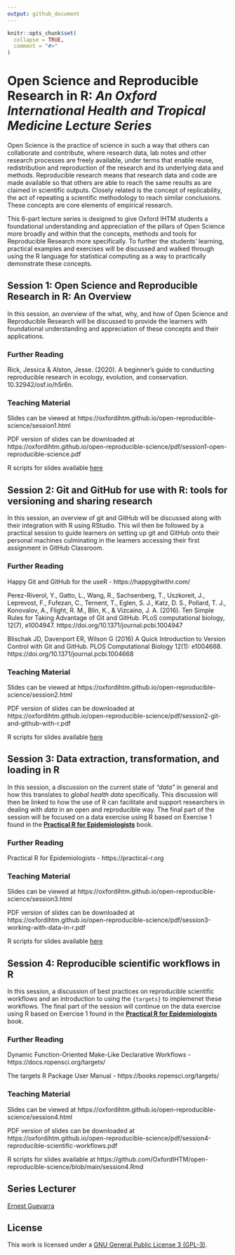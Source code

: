 ```yaml
---
output: github_document
---
```


<!-- README.md is generated from README.Rmd. Please edit that file -->

```r
knitr::opts_chunk$set(
  collapse = TRUE,
  comment = "#>"
)
```

# Open Science and Reproducible Research in R: *An Oxford International Health and Tropical Medicine Lecture Series*

<!-- badges: start -->
<!-- badges: end -->

Open Science is the practice of science in such a way that others can collaborate and contribute, where research data, lab notes and other research processes are freely available, under terms that enable reuse, redistribution and reproduction of the research and its underlying data and methods. Reproducible research means that research data and code are made available so that others are able to reach the same results as are claimed in scientific outputs. Closely related is the concept of replicability, the act of repeating a scientific methodology to reach similar conclusions. These concepts are core elements of empirical research.

This 6-part lecture series is designed to give Oxford IHTM students a foundational understanding and appreciation of the pillars of Open Science more broadly and within that the concepts, methods and tools for Reproducible Research more specifically. To further the students' learning, practical examples and exercises will be discussed and walked through using the R language for statistical computing as a way to practically demonstrate these concepts.

## Session 1: Open Science and Reproducible Research in R: An Overview

In this session, an overview of the what, why, and how of Open Science and Reproducible Research will be discussed to provide the learners with foundational understanding and appreciation of these concepts and their applications.

### Further  Reading    

Rick, Jessica & Alston, Jesse. (2020). A beginner’s guide to conducting reproducible research in ecology, evolution, and conservation. 10.32942/osf.io/h5r6n. 

### Teaching Material

Slides can be viewed at https://oxfordihtm.github.io/open-reproducible-science/session1.html

PDF version of slides can be downloaded at https://oxfordihtm.github.io/open-reproducible-science/pdf/session1-open-reproducible-science.pdf

R scripts for slides available [here](https://github.com/OxfordIHTM/open-reproducible-science/blob/main/session1.Rmd)

## Session 2: Git and GitHub for use with R: tools for versioning and sharing research

In this session, an overview of git and GitHub will be discussed along with their integration with R using RStudio. This wil then be followed by a practical session to guide learners on setting up git and GitHub onto their personal machines culminating in the learners accessing their first assignment in GitHub Classroom.

### Further Reading

Happy Git and GitHub for the useR - https://happygitwithr.com/

Perez-Riverol, Y., Gatto, L., Wang, R., Sachsenberg, T., Uszkoreit, J., Leprevost, F., Fufezan, C., Ternent, T., Eglen, S. J., Katz, D. S., Pollard, T. J., Konovalov, A., Flight, R. M., Blin, K., & Vizcaíno, J. A. (2016). Ten Simple Rules for Taking Advantage of Git and GitHub. PLoS computational biology, 12(7), e1004947. https://doi.org/10.1371/journal.pcbi.1004947

Blischak JD, Davenport ER, Wilson G (2016) A Quick Introduction to Version Control with Git and GitHub. PLOS Computational Biology 12(1): e1004668. https://doi.org/10.1371/journal.pcbi.1004668

### Teaching Material

Slides can be viewed at https://oxfordihtm.github.io/open-reproducible-science/session2.html

PDF version of slides can be downloaded at https://oxfordihtm.github.io/open-reproducible-science/pdf/session2-git-and-github-with-r.pdf

R scripts for slides available [here](https://github.com/OxfordIHTM/open-reproducible-science/blob/main/session2.Rmd)

## Session 3: Data extraction, transformation, and loading in R

In this session, a discussion on the current state of *"data"* in general and how this translates to *global health data* specifically. This discussion will then be linked to how the use of R can facilitate and support researchers in dealing with *data* in an open and reproducible way. The final part of the session will be focused on a data exercise using R based on Exercise 1 found in the [**Practical R for Epidemiologists**](https://practical-r.org/exercise2.html) book.

### Further Reading

Practical R for Epidemiologists - https://practical-r.org

### Teaching Material

Slides can be viewed at https://oxfordihtm.github.io/open-reproducible-science/session3.html

PDF version of slides can be downloaded at https://oxfordihtm.github.io/open-reproducible-science/pdf/session3-working-with-data-in-r.pdf

R scripts for slides available [here](https://github.com/OxfordIHTM/open-reproducible-science/blob/main/session3.Rmd)

## Session 4: Reproducible scientific workflows in R

In this session, a discussion of best practices on reproducible scientific workflows and an introduction to using the `{targets}` to implemenet these workflows. The final part of the session will continue on the data exercise using R based on Exercise 1 found in the [**Practical R for Epidemiologists**](https://practical-r.org/exercise2.html) book.

### Further Reading

Dynamic Function-Oriented Make-Like Declarative Workflows - https://docs.ropensci.org/targets/

The targets R Package User Manual - https://books.ropensci.org/targets/

### Teaching Material

Slides can be viewed at https://oxfordihtm.github.io/open-reproducible-science/session4.html

PDF version of slides can be downloaded at https://oxfordihtm.github.io/open-reproducible-science/pdf/session4-reproducible-scientific-workflows.pdf

R scripts for slides available at https://github.com/OxfordIHTM/open-reproducible-science/blob/main/session4.Rmd

<!---
<br/>

## Session 5: Making your R-based research project portable

### Further Reading

Introduction to renv - https://rstudio.github.io/renv/articles/renv.html

### Teaching Material

Slides can be viewed at https://oxfordihtm.github.io/open-reproducible-science/session5.html

PDF version of slides can be downloaded at https://oxfordihtm.github.io/open-reproducible-science/pdf/session4-portable-r-projects.pdf

R scripts for slides available at https://github.com/OxfordIHTM/open-reproducible-science/session5.Rmd


<br/>

## Session 6: Automating your R-based research project

### Further Reading

Understanding GitHub Actions - https://docs.github.com/en/actions/learn-github-actions/understanding-github-actions

### Teaching Material

Slides can be viewed at https://oxfordihtm.github.io/open-reproducible-science/session6html

PDF version of slides can be downloaded at https://oxfordihtm.github.io/open-reproducible-science/pdf/session4-automating-workflows.pdf

R scripts for slides available at https://github.com/OxfordIHTM/open-reproducible-science/session6.Rmd
--->

## Series Lecturer

[Ernest Guevarra](https://ernest.guevarra.io)

## License

This work is licensed under a [GNU General Public License 3 (GPL-3)](https://github.com/OxfordIHTM/open-reproducible-science/blob/main/LICENSE.md).

